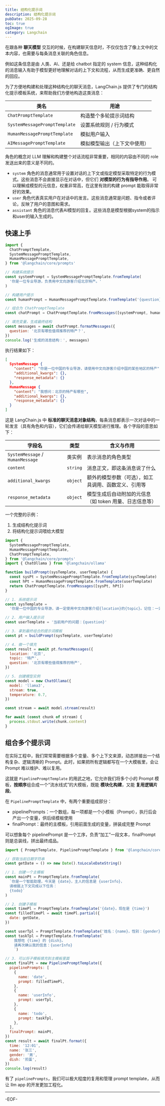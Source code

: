 ```yaml
---
title: 结构化提示词
description: 结构化提示词
pubDate: 2025-09-28
toc: true
ogImage: true
category: Langchain
---
```


在跟各种 **聊天模型** 交互的时候，在构建聊天信息时，不仅仅包含了像上文中的文本内容，也需要与每条消息关联的角色信息。

例如这条信息是由 人类、AI、还是给 chatbot 指定的 system 信息，这种结构化的消息输入有助于模型更好地理解对话的上下文和流程，从而生成更准确、更自然的回应。

为了方便地构建和处理这种结构化的聊天消息，LangChain.js 提供了专门的结构化提示模板系统，来帮助我们方便地构造这类消息：

| 类名                          | 用途                         |
| ----------------------------- | ---------------------------- |
| `ChatPromptTemplate`          | 构造整个多轮提示词结构       |
| `SystemMessagePromptTemplate` | 设置系统规则 / 行为模式      |
| `HumanMessagePromptTemplate`  | 模拟用户输入                 |
| `AIMessagePromptTemplate`     | 模拟模型输出（上下文中使用） |

角色的概念对 LLM 理解和构建整个对话流程非常重要，相同的内容由不同的 role 发送出来的意义是不同的。

- `system` 角色的消息通常用于设置对话的上下文或指定模型采取特定的行为模式。这些消息不会直接显示在对话中，但它们 **对模型的行为有指导作用**。 可以理解成模型的元信息，权重非常高，在这里有效的构建 prompt 能取得非常好的效果。
- `user` 角色代表真实用户在对话中的发言。这些消息通常是问题、指令或者评论，反映了用户的意图和需求。
- `assistant` 角色的消息代表AI模型的回复。这些消息是模型根据system的指示和user的输入生成的。

## 快速上手

```js
import {
  ChatPromptTemplate,
  SystemMessagePromptTemplate,
  HumanMessagePromptTemplate,
} from '@langchain/core/prompts'

// 构建系统提示
const systemPrompt = SystemMessagePromptTemplate.fromTemplate(
  '你是一位专业导游，负责用中文向游客介绍北京特产。'
)

// 构建用户提示
const humanPrompt = HumanMessagePromptTemplate.fromTemplate('{question}')

// 组合为 ChatPromptTemplate
const chatPrompt = ChatPromptTemplate.fromMessages([systemPrompt, humanPrompt])

// 填充变量，生成最终结构
const messages = await chatPrompt.formatMessages({
  question: '北京有哪些值得推荐的特产？',
})
console.log('生成的消息结构：', messages)
```

执行结果如下：

```json
[
  SystemMessage {
    "content": "你是一位中国的专业导游，请使用中文向游客介绍中国的某些地区的特产",
    "additional_kwargs": {},
    "response_metadata": {}
  },
  HumanMessage {
    "content": "我想问：北京的特产有哪些",
    "additional_kwargs": {},
    "response_metadata": {}
  }
]
```

这是 LangChain.js 中 **标准的聊天消息对象结构**，每条消息都表示一次对话中的一轮发言（具有角色和内容），它们会传递给聊天模型进行推理。各个字段的意思如下：

| 字段名                           | 类型     | 含义与作用                                              |
| -------------------------------- | -------- | ------------------------------------------------------- |
| `SystemMessage` / `HumanMessage` | 类实例   | 表示消息的角色类型                                      |
| `content`                        | `string` | 消息正文，即这条消息说了什么                            |
| `additional_kwargs`              | `object` | 额外的模型参数（可选），如工具调用、函数定义、引用等    |
| `response_metadata`              | `object` | 模型生成后自动附加的元信息（如 token 用量、日志信息等） |

一个完整的示例：

1. 生成结构化提示词
2. 将结构化提示词喂给大模型

```js
import {
  SystemMessagePromptTemplate,
  HumanMessagePromptTemplate,
  ChatPromptTemplate,
} from '@langchain/core/prompts'
import { ChatOllama } from '@langchain/ollama'

function buildPrompt(sysTemplate, userTemplate) {
  const sysPt = SystemMessagePromptTemplate.fromTemplate(sysTemplate)
  const hPt = HumanMessagePromptTemplate.fromTemplate(userTemplate)
  return ChatPromptTemplate.fromMessages([sysPt, hPt])
}

// 1. 系统提示词
const sysTemplate =
  '你是一位中国的专业导游，请一定使用中文向游客介绍{location}的{topic}。记住：一定要使用中文来介绍'

// 2. 用户输入提示词
const userTemplate = '当前用户的问题：{question}'

// 3. 拿到最终组合的提示词模板
const pt = buildPrompt(sysTemplate, userTemplate)

// 4. 做一个填充
const result = await pt.formatMessages({
  location: '北京',
  topic: '特产',
  question: '北京有哪些值得推荐的特产',
})

// 5. 创建模型实例
const model = new ChatOllama({
  model: 'llama3',
  stream: true,
  temperature: 0.7,
})

const stream = await model.stream(result)

for await (const chunk of stream) {
  process.stdout.write(chunk.content)
}
```

## 组合多个提示词

在实际工程中，我们常常需要根据多个变量、多个上下文来源，动态拼接出一个结构复杂、逻辑清晰的 Prompt。此时，如果把所有逻辑都写在一个大模板里，会让 Prompt 难以维护、难以复用。

这就是 `PipelinePromptTemplate` 的用武之地，它允许我们将多个小的 Prompt 模板，**按顺序**组合成一个“流水线式”的大模板，既能 **模块化构建**，又能 **复用逻辑片段**。

在 `PipelinePromptTemplate` 中，有两个重要组成部分：

- pipelinePrompts：一个数组，每一项都是一个小模板（Prompt），执行后会产出一个变量，供后续模板使用
- finalPrompt：最终的主模板，引用前面生成的变量，拼装成完整 Prompt

可以想象每个 pipelinePrompt 是一个工序，负责“加工”一段文本，finalPrompt 则是总装线，拼出最终成品。

```js
import { PromptTemplate, PipelinePromptTemplate } from '@langchain/core/prompts'

// 获取当前日期字符串
const getDate = () => new Date().toLocaleDateString()

// 1. 创建一个主模板
const mainPt = PromptTemplate.fromTemplate(
  `你是一个智能助理，今天是 {date}，主人的信息是 {userInfo}，
  请根据上下文完成以下任务：
  {todo}`
)

// 2. 创建子模板
const timePl = PromptTemplate.fromTemplate('{date}，现在是 {time}')
const filledTimePl = await timePl.partial({
  date: getDate,
})

const userTpl = PromptTemplate.fromTemplate('姓名：{name}，性别：{gender}')
const taskTpl = PromptTemplate.fromTemplate(`
    我想吃 {time} 的 {dish}。
    请再次确认我的信息：{userInfo}
    `)

// 3. 可以将子模板填充到主模板里面
const finalPt = new PipelinePromptTemplate({
  pipelinePrompts: [
    {
      name: 'date',
      prompt: filledTimePl,
    },
    {
      name: 'userInfo',
      prompt: userTpl,
    },
    {
      name: 'todo',
      prompt: taskTpl,
    },
  ],
  finalPrompt: mainPt,
})
const result = await finalPt.format({
  time: '12:01',
  name: '张三',
  gender: '男',
  dish: '煎蛋',
})
console.log(result)
```

有了 `pipelinePrompts`，我们可以极大程度的复用和管理 prompt template，从而让 llm app 的开发更加工程化。

---

-EOF-
